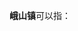 '''峨山镇'''可以指：
{{PRC admin/disambig|34/02/22/105/000|37/04/04/104/000|51/11/81/107/000}}
{{disambig|cat=三字中国镇名消歧义}}